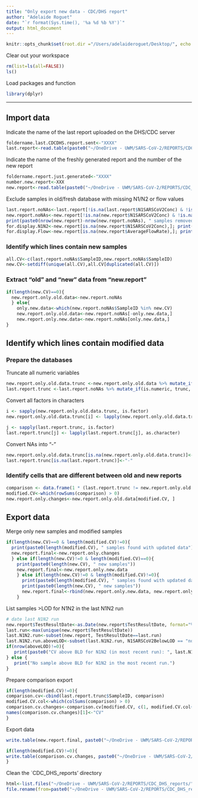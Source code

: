```yaml
---
title: "Only export new data - CDC/DHS report"
author: "Adelaide Roguet"
date: "`r format(Sys.time(), '%a %d %b %Y')`"
output: html_document
---
```


```r
knitr::opts_chunk$set(root.dir ="/Users/adelaideroguet/Desktop/", echo = TRUE)
```

Clear out your workspace
```r
rm(list=ls(all=FALSE))
ls()
```



Load packages and function
```r
library(dplyr)
```

***
## Import data 

Indicate the name of the last report uploaded on the DHS/CDC server
```r
foldername.last.CDCDHS.report.sent<-"XXXX"
last.report<-read.table(paste0("~/OneDrive - UWM/SARS-CoV-2/REPORTS/CDC_DHS_reports/", foldername.last.CDCDHS.report.sent, "/uwm_report_20", foldername.last.CDCDHS.report.sent, ".txt"), h=T, sep = "|")
```

Indicate the name of the freshly generated report and the number of the new report
```r
foldername.report.just.generated<-"XXXX"
number.new.report<-XXX
new.report<-read.table(paste0("~/OneDrive - UWM/SARS-CoV-2/REPORTS/CDC_DHS_reports/", foldername.report.just.generated, "/uwm_report_20", foldername.report.just.generated, ".txt"), h=T, sep = "|")
```


Exclude samples in old/fresh database with missing N1/N2 or flow values
```r
last.report.noNAs<-last.report[!is.na(last.report$N1SARSCoV2Conc) & !is.na(last.report$AverageFlowRate),]
new.report.noNAs<-new.report[!is.na(new.report$N1SARSCoV2Conc) & !is.na(new.report$AverageFlowRate),]
print(paste0(nrow(new.report)-nrow(new.report.noNAs), " samples removed because of N1/N2 and/or Flow NAs removal"))
for.display.N1N2<-new.report[is.na(new.report$N1SARSCoV2Conc),]; print(paste0(nrow(for.display.N1N2), " samples containing NAs in N1/N2 ")); print(paste0("CV:", for.display.N1N2$SampleID))
for.display.Flow<-new.report[is.na(new.report$AverageFlowRate),]; print(paste0(nrow(for.display.Flow), " samples containing NAs in Flow ")); print(paste0("CV:", for.display.Flow$SampleID))
```






### Identify which lines contain new samples
```r
all.CV<-c(last.report.noNAs$SampleID,new.report.noNAs$SampleID)
new.CV<-setdiff(unique(all.CV),all.CV[duplicated(all.CV)])
```

### Extract "old" and "new" data from "new.report"
```r
if(length(new.CV)==0){
  new.report.only.old.data<-new.report.noNAs
  } else{
    only.new.data<-which(new.report.noNAs$SampleID %in% new.CV)
    new.report.only.old.data<-new.report.noNAs[-only.new.data,]
    new.report.only.new.data<-new.report.noNAs[only.new.data,]
}
```

## Identify which lines contain modified data

### Prepare the databases

Truncate all numeric variables
```r
new.report.only.old.data.trunc <-new.report.only.old.data %>% mutate_if(is.numeric, trunc, digits=2)
last.report.trunc <-last.report.noNAs %>% mutate_if(is.numeric, trunc, digits=2)
```

Convert all factors in characters
```r
i <- sapply(new.report.only.old.data.trunc, is.factor)
new.report.only.old.data.trunc[i] <- lapply(new.report.only.old.data.trunc[i], as.character)

j <- sapply(last.report.trunc, is.factor)
last.report.trunc[j] <- lapply(last.report.trunc[j], as.character)
```

Convert NAs into "-"
```r
new.report.only.old.data.trunc[is.na(new.report.only.old.data.trunc)]<-"-"
last.report.trunc[is.na(last.report.trunc)]<-"-"
```

### Identify cells that are different between old and new reports
```r
comparison <- data.frame(1 * (last.report.trunc != new.report.only.old.data.trunc))
modified.CV<-which(rowSums(comparison) > 0)
new.report.only.changes<-new.report.only.old.data[modified.CV, ]
```



## Export data

Merge only new samples and modified samples
```r
if(length(new.CV)==0 & length(modified.CV)!=0){
  print(paste0(length(modified.CV), " samples found with updated data"))
  new.report.final<-new.report.only.changes
  } else if(length(new.CV)!=0 & length(modified.CV)==0){
    print(paste0(length(new.CV), " new samples"))
    new.report.final<-new.report.only.new.data
    } else if(length(new.CV)!=0 & length(modified.CV)!=0){
      print(paste0(length(modified.CV), " samples found with updated data"))
      print(paste0(length(new.CV), " new samples"))
      new.report.final<-rbind(new.report.only.new.data, new.report.only.changes)
    }
```



List samples >LOD for N1N2 in the last N1N2 run
```r
# date last N1N2 run
new.report$TestResultDate<-as.Date(new.report$TestResultDate, format="%m/%d/%Y")
last.run<-max(unique(new.report$TestResultDate))
last.N1N2.run<-subset(new.report, TestResultDate==last.run)
last.N1N2.run.aboveLOD<-subset(last.N1N2.run, N1SARSCoV2BelowLOD == "no" | N2SARSCoV2BelowLOD == "no")
if(nrow(aboveLOD)!=0){
   print(paste0("CV above BLD for N1N2 (in most recent run): ", last.N1N2.run.aboveLOD$SampleID))
} else {
   print("No sample above BLD for N1N2 in the most recent run.")
}
```



Prepare comparison export
```r
if(length(modified.CV)!=0){
comparison.cv<-cbind(last.report.trunc$SampleID, comparison)
modified.CV.col<-which(colSums(comparison) > 0)
comparison.cv.changes<-comparison.cv[modified.CV, c(1, modified.CV.col+1)]
names(comparison.cv.changes)[1]<-"CV"
}
```

Export data
```r
write.table(new.report.final, paste0("~/OneDrive - UWM/SARS-CoV-2/REPORTS/CDC_DHS_reports/", foldername.report.just.generated, "/uwm_report_20", foldername.report.just.generated, "_", number.new.report, ".txt"), row.names = FALSE, quote = FALSE, sep = "|", na = "", col.names = FALSE)

if(length(modified.CV)!=0){
write.table(comparison.cv.changes, paste0("~/OneDrive - UWM/SARS-CoV-2/REPORTS/CDC_DHS_reports/", foldername.report.just.generated, "/uwm_report_20", foldername.report.just.generated, "_details_changes.txt"), row.names = FALSE, quote = FALSE, sep = "\t", na = "", col.names = TRUE)
}

```




Clean the `CDC_DHS_reports' directory
```r
html<-list.files("~/OneDrive - UWM/SARS-CoV-2/REPORTS/CDC_DHS_reports/", pattern=glob2rx("UWM_SARS-CoV-2_report*.html"))
file.rename(from=paste0("~/OneDrive - UWM/SARS-CoV-2/REPORTS/CDC_DHS_reports/", html), to=paste0("~/OneDrive - UWM/SARS-CoV-2/REPORTS/CDC_DHS_reports/", foldername.report.just.generated, "/", html))
```

